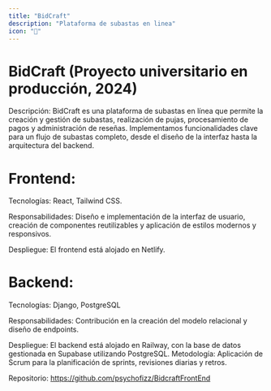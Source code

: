 ```yaml
---
title: "BidCraft"
description: "Plataforma de subastas en linea"
icon: "🤡"
---
```


# BidCraft (Proyecto universitario en producción, 2024)
Descripción: BidCraft es una plataforma de subastas en línea que permite la creación y gestión de subastas, realización de pujas, procesamiento de pagos y administración de reseñas. Implementamos funcionalidades clave para un flujo de subastas completo, desde el diseño de la interfaz hasta la arquitectura del backend.
# Frontend:
Tecnologías: React, Tailwind CSS.

Responsabilidades: Diseño e implementación de la interfaz de usuario, creación de componentes reutilizables y aplicación de estilos modernos y responsivos.

Despliegue: El frontend está alojado en Netlify.
# Backend:
Tecnologías: Django, PostgreSQL

Responsabilidades: Contribución en la creación del modelo relacional y diseño de endpoints.


Despliegue: El backend está alojado en Railway, con la base de datos gestionada en Supabase utilizando PostgreSQL.
Metodología: Aplicación de Scrum para la planificación de sprints, revisiones diarias y retros.

Repositorio: https://github.com/psychofizz/BidcraftFrontEnd
